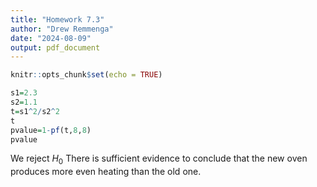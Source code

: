 ---
title: "Homework 7.3"
author: "Drew Remmenga"
date: "2024-08-09"
output: pdf_document
---

```{r setup, include=FALSE}
knitr::opts_chunk$set(echo = TRUE)
```

```{r}
s1=2.3
s2=1.1
t=s1^2/s2^2
t
pvalue=1-pf(t,8,8)
pvalue
```
We reject $H_{0}$ There is sufficient evidence to conclude that the new oven produces more even heating than the old one.